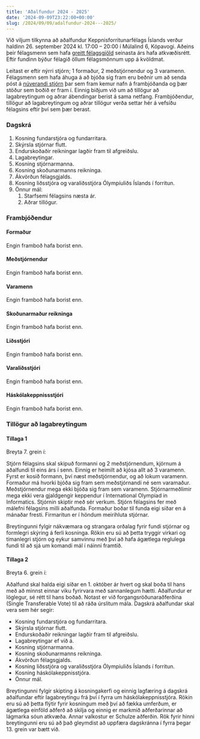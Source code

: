 ```yaml
---
title: 'Aðalfundur 2024 - 2025'
date: '2024-09-09T23:22:00+00:00'
slug: /2024/09/09/adalfundur-2024---2025/
---
```


Við viljum tilkynna að aðalfundur Keppnisforritunarfélags Íslands verður haldinn 26. september 2024 kl. 17:00 – 20:00 í Múlalind 6, Kópavogi.
Aðeins þeir félagsmenn sem hafa [greitt félagsgjöld](/felagsadild/) seinasta árs hafa atkvæðisrétt.
Eftir fundinn býður félagið öllum félagsmönnum upp á kvöldmat.

Leitast er eftir nýrri stjórn; 1 formaður, 2 meðstjórnendur og 3 varamenn.
Félagsmenn sem hafa áhuga á að bjóða sig fram eru beðnir um að senda póst á
[núverandi stjórn](mailto:keppnisforritun@gmail.com) þar sem fram kemur nafn á
frambjóðanda og þær stöður sem boðið er fram í.
Einnig biðjum við um að tillögur að lagabreytingum og aðrar ábendingar berist á sama netfang.
Frambjóðendur, tillögur að lagabreytingum og aðrar tillögur verða settar hér á vefsíðu félagsins eftir því sem þær berast.

### Dagskrá

1. Kosning fundarstjóra og fundarritara.
2. Skýrsla stjórnar flutt.
3. Endurskoðaðir reikningar lagðir fram til afgreiðslu.
4. Lagabreytingar.
5. Kosning stjórnarmanna.
6. Kosning skoðunarmanns reikninga.
7. Ákvörðun félagsgjalds.
8. Kosning liðsstjóra og varaliðsstjóra Ólympíuliðs Íslands í forritun.
9. Önnur mál:
    1. Starfsemi félagsins næsta ár.
    2. Aðrar tillögur.

### Frambjóðendur

#### Formaður

Engin framboð hafa borist enn.

#### Meðstjórnendur

Engin framboð hafa borist enn.

#### Varamenn

Engin framboð hafa borist enn.

#### Skoðunarmaður reikninga

Engin framboð hafa borist enn.

#### Liðsstjóri

Engin framboð hafa borist enn.

#### Varaliðsstjóri

Engin framboð hafa borist enn.

#### Háskólakeppnissstjóri

Engin framboð hafa borist enn.

### Tillögur að lagabreytingum

#### Tillaga 1

Breyta 7. grein í:

Stjórn félagsins skal skipuð formanni og 2 meðstjórnendum, kjörnum á aðalfundi til eins árs í senn.
Einnig er heimilt að kjósa allt að 3 varamenn.
Fyrst er kosið formann, því næst meðstjórnendur, og að lokum varamenn.
Formaður má hvorki bjóða sig fram sem meðstjórnandi né sem varamaður.
Meðstjórnendur mega ekki bjóða sig fram sem varamenn.
Stjórnarmeðlimir mega ekki vera gjaldgengir keppendur í International Olympiad in Informatics.
Stjórnin skiptir með sér verkum.
Stjórn félagsins fer með málefni félagsins milli aðalfunda.
Formaður boðar til funda eigi síðar en á mánaðar fresti.
Firmaritun er í höndum meirihluta stjórnar.

Breytingunni fylgir nákvæmara og strangara orðalag fyrir fundi stjórnar og formlegri skýring á ferli kosninga.
Rökin eru sú að þetta tryggir virkari og tímanlegri stjórn og eykur samvinnu með því að hafa ágætlega reglulega fundi til að sjá um komandi mál í náinni framtíð.

#### Tillaga 2

Breyta 6. grein í:

Aðalfund skal halda eigi síðar en 1. október ár hvert og skal boða til hans með að minnst einnar viku fyrirvara með sannanlegum hætti.
Aðalfundur er löglegur, sé rétt til hans boðað.
Notast er við forgangsröðunaraðferðina (Single Transferable Vote) til að ráða úrslitum mála.
Dagskrá aðalfundar skal vera sem hér segir:

- Kosning fundarstjóra og fundarritara.
- Skýrsla stjórnar flutt.
- Endurskoðaðir reikningar lagðir fram til afgreiðslu.
- Lagabreytingar ef við á.
- Kosning stjórnarmanna.
- Kosning skoðunarmanns reikninga.
- Ákvörðun félagsgjalds.
- Kosning liðsstjóra og varaliðsstjóra Ólympíuliðs Íslands í forritun.
- Kosning háskólakeppnisstjóra.
- Önnur mál.

Breytingunni fylgir skipting á kosningakerfi og einnig lagfæring á dagskrá aðalfundar eftir lagabreytingu frá því í fyrra um háskólakeppnisstjóra.
Rökin eru sú að þetta flýtir fyrir kosningum með því að fækka umferðum, er ágætlega einföld aðferð að skilja og einnig er markmið aðferðarinnar að lágmarka sóun atkvæða. Annar valkostur er Schulze aðferðin.
Rök fyrir hinni breytingunni eru sú að það gleymdist að uppfæra dagskránna í fyrra þegar 13. grein var bætt við.
